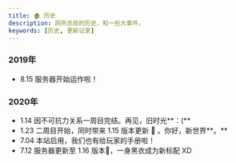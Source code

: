 ```yaml
---
title: 🏚 历史
description: 厕所总部的历史，和一些大事件。
keywords: [历史, 更新记录]
---
```


### 2019年
- 8.15 服务器开始运作啦！

### 2020年
- 1.14 因不可抗力关系一周目完结。再见，旧时光**：(**
- 1.23 二周目开始，同时带来 1.15 版本更新 🐝 。你好，新世界**。**
- 7.04 本站启用，我们也有给玩家的手册啦！
- 7.12 服务器更新至 1.16 版本👿，一身黑衣成为新标配 XD
